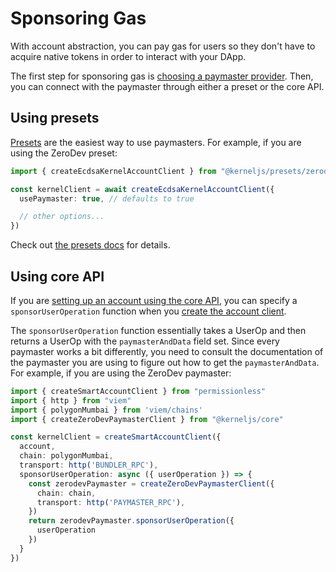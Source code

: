 # Sponsoring Gas

With account abstraction, you can pay gas for users so they don't have to acquire native tokens in order to interact with your DApp.

The first step for sponsoring gas is [choosing a paymaster provider](/meta-infra/intro).  Then, you can connect with the paymaster through either a preset or the core API.

## Using presets

[Presets](/kerneljs/presets/intro) are the easiest way to use paymasters.  For example, if you are using the ZeroDev preset:

```typescript
import { createEcdsaKernelAccountClient } from "@kerneljs/presets/zerodev"

const kernelClient = await createEcdsaKernelAccountClient({
  usePaymaster: true, // defaults to true

  // other options...
})
```

Check out [the presets docs](/kerneljs/presets/intro) for details.

## Using core API

If you are [setting up an account using the core API](/kerneljs/core-api/create-account#core-api), you can specify a `sponsorUserOperation` function when you [create the account client](/kerneljs/core-api/create-account#create-an-account-client).

The `sponsorUserOperation` function essentially takes a UserOp and then returns a UserOp with the `paymasterAndData` field set.  Since every paymaster works a bit differently, you need to consult the documentation of the paymaster you are using to figure out how to get the `paymasterAndData`.  For example, if you are using the ZeroDev paymaster:

```typescript
import { createSmartAccountClient } from "permissionless"
import { http } from "viem"
import { polygonMumbai } from 'viem/chains'
import { createZeroDevPaymasterClient } from "@kerneljs/core"

const kernelClient = createSmartAccountClient({
  account,
  chain: polygonMumbai,
  transport: http('BUNDLER_RPC'),
  sponsorUserOperation: async ({ userOperation }) => {
    const zerodevPaymaster = createZeroDevPaymasterClient({
      chain: chain,
      transport: http('PAYMASTER_RPC'),
    })
    return zerodevPaymaster.sponsorUserOperation({
      userOperation
    })
  }
})
```
